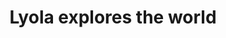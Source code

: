 ﻿---
title: "Lyola explores the world"
description: "Exploring the diversity of cultures from around the globe."
image: "images/greg-rosenke-1TjORT2dLOw-unsplash.jpg"
gradientFrom: "rgba(0, 0, 0, 0.5)"
gradientTo: "rgba(0, 0, 0, 0.1)"
link: "#"
cta: "Explore Now"
order: 2
---
